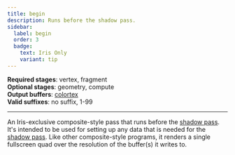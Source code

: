 ```yaml
---
title: begin
description: Runs before the shadow pass.
sidebar:
  label: begin
  order: 3
  badge:
    text: Iris Only
    variant: tip
---
```


**Required stages**: vertex, fragment  
**Optional stages**: geometry, compute  
**Output buffers**: [colortex](/current/reference/buffers/colortex/)  
**Valid suffixes**: no suffix, 1-99

-------------------------------------------------


An Iris-exclusive composite-style pass that runs before the [shadow pass](/current/reference/programs/shadow/). It's intended to be used for setting up any data that is needed for the [shadow pass](/current/reference/programs/shadow/). Like other composite-style programs, it renders a single fullscreen quad over the resolution of the buffer(s) it writes to.
